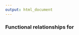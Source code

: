 ```yaml
---
output: html_document
---
```


<h3>Functional relationships for <script type="math/tex">\;X \sim GAM(\kappa,\theta),\;\;X \in [0,\infty),\;\;\; \kappa,\theta\; > 0</script>
</h3>

$$
\begin{aligned}
f(x|\kappa,\theta)&=\frac{1}{\Gamma\left(\kappa\right)\theta^{\kappa}}x^{\kappa-1}e^{-x/\theta}\\\\\\\\
F(x|\kappa,\theta)&=\frac{\Gamma_{I}\left(\kappa,x/\theta\right)}{\Gamma\left(\kappa\right)}\\\\\\\\
h(x|\kappa,\theta)&=\frac{x^{\kappa-1}e^{-x/\theta}}{\left(\Gamma\left(\kappa\right)-\Gamma_{I}\left(\kappa,x/\theta\right)\right)\theta^{\kappa}\Gamma\left(\kappa\right)}\\\\\\\\\
E[X]&=\kappa\theta\\\\\\\\
Var[X]&=\kappa\theta^{2}
\end{aligned}
$$

- $\kappa \in \mathbb{R}^{+}$ is a shape parameter
    
- $\theta \in \mathbb{R}^{+}$ is a scale parameter

- $\Gamma(z)$ is the gamma function defined as 

$$
\Gamma(z) = 
\begin{cases}
\int_0^{\infty} x^{z-1}e^{-x}dx \hspace{12pt}\text{ if } z \in \mathbb{R}\\\\
(z - 1)! \hspace{40pt} \mbox{ if } z \in \mathbb{I}
\end{cases}
$$

- $\Gamma_{I}(a,b)$ is the (lower) incomplete gamma function defined as

$$
\Gamma_{I}(a,b) = \int_{0}^{b} t^{a-1}e^{-t}dt.
$$

- $\Gamma(z)$ values can be computed in R using the base function `gamma(x)` 

- $\Gamma_{I}(a,b)$ values can be computed using the `gamma_inc(a,b)` function from the `gsl` package